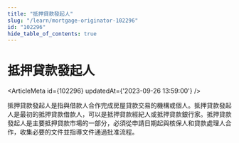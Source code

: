 ```yaml
---
title: "抵押貸款發起人"
slug: "/learn/mortgage-originator-102296"
id: "102296"
hide_table_of_contents: true
---
```



# 抵押貸款發起人

<ArticleMeta id={102296} updatedAt={'2023-09-26 13:59:00'} />
<div className='border-solid border-b border-t-0 my-4 border-[var(--ifm-color-gray-300)]' />

抵押貸款發起人是指與借款人合作完成房屋貸款交易的機構或個人。抵押貸款發起人是最初的抵押貸款借款人，可以是抵押貸款經紀人或抵押貸款銀行家。抵押貸款發起人是主要抵押貸款市場的一部分，必須從申請日期起與核保人和貸款處理人合作，收集必要的文件並指導文件通過批准流程。
